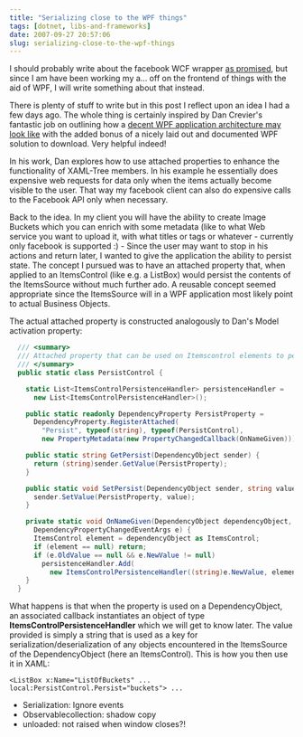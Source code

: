 ```yaml
---
title: "Serializing close to the WPF things"
tags: [dotnet, libs-and-frameworks]
date: 2007-09-27 20:57:06
slug: serializing-close-to-the-wpf-things
---
```


I should probably write about the facebook WCF wrapper [as promised](http://realfiction.net/go/130), but since I am have been working my a... off on the frontend of things with the aid of WPF, I will write something about that instead.

There is plenty of stuff to write but in this post I reflect upon an idea I had a few days ago. The whole thing is certainly inspired by Dan Crevier's fantastic job on outlining how a [decent WPF application architecture may look like](http://blogs.msdn.com/dancre/archive/2006/09/17/dm-v-vm-part-8-view-models.aspx) with the added bonus of a nicely laid out and documented WPF solution to download. Very helpful indeed!

In his work, Dan explores how to use attached properties to enhance the functionality of XAML-Tree members. In his example he essentially does expensive web requests for data only when the items actually become visible to the user. That way my facebook client can also do expensive calls to the Facebook API only when necessary.

Back to the idea. In my client you will have the ability to create Image Buckets which you can enrich with some metadata (like to what Web service you want to upload it, with what titles or tags or whatever - currently only facebook is supported :) - Since the user may want to stop in his actions and return later, I wanted to give the application the ability to persist state. The concept I pursued was to have an attached property that, when applied to an ItemsControl (like e.g. a ListBox) would persist the contents of the ItemsSource without much further ado. A reusable concept seemed appropriate since the ItemsSource will in a WPF application most likely point to actual Business Objects.

The actual attached property is constructed analogously to Dan's Model activation property:

```csharp
  /// <summary>
  /// Attached property that can be used on Itemscontrol elements to persist its ItemsSource
  /// </summary>
  public static class PersistControl {

    static List<ItemsControlPersistenceHandler> persistenceHandler = 
      new List<ItemsControlPersistenceHandler>();

    public static readonly DependencyProperty PersistProperty = 
      DependencyProperty.RegisterAttached(
        "Persist", typeof(string), typeof(PersistControl),
        new PropertyMetadata(new PropertyChangedCallback(OnNameGiven)));

    public static string GetPersist(DependencyObject sender) {
      return (string)sender.GetValue(PersistProperty);
    }

    public static void SetPersist(DependencyObject sender, string value) {
      sender.SetValue(PersistProperty, value);
    }

    private static void OnNameGiven(DependencyObject dependencyObject, 
      DependencyPropertyChangedEventArgs e) {
      ItemsControl element = dependencyObject as ItemsControl;
      if (element == null) return;      
      if (e.OldValue == null && e.NewValue != null)
        persistenceHandler.Add(
          new ItemsControlPersistenceHandler((string)e.NewValue, element));
    }
  }
```

What happens is that when the property is used on a DependencyObject, an associated callback instantiates an object of type **ItemsControlPersistenceHandler** which we will get to know later. The value provided is simply a string that is used as a key for serialization/deserialization of any objects encountered in the ItemsSource of the DependencyObject (here an ItemsControl). This is how you then use it in XAML:

    <ListBox x:Name="ListOfBuckets" ... local:PersistControl.Persist="buckets"> ...

* Serialization: Ignore events
* Observablecollection: shadow copy
* unloaded: not raised when window closes?!